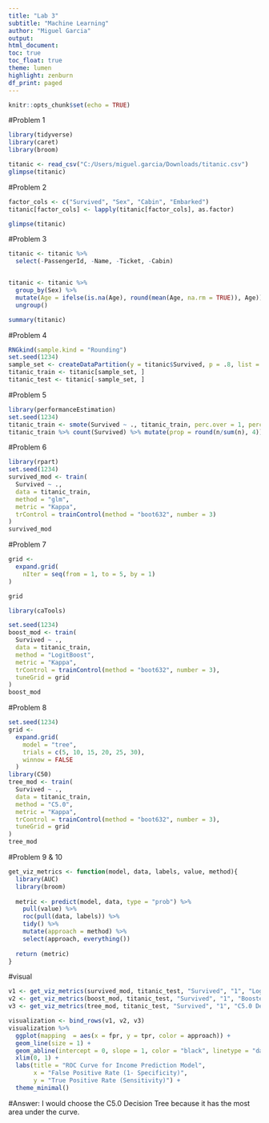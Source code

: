 ```yaml
---
title: "Lab 3"
subtitle: "Machine Learning"
author: "Miguel Garcia"
output:
html_document:
toc: true
toc_float: true
theme: lumen
highlight: zenburn
df_print: paged
---
```


```r
knitr::opts_chunk$set(echo = TRUE)
```
#Problem 1


```r
library(tidyverse)
library(caret)
library(broom)

titanic <- read_csv("C:/Users/miguel.garcia/Downloads/titanic.csv")
glimpse(titanic)
```
#Problem 2
```r
factor_cols <- c("Survived", "Sex", "Cabin", "Embarked")
titanic[factor_cols] <- lapply(titanic[factor_cols], as.factor)

glimpse(titanic)
```

#Problem 3
```r
titanic <- titanic %>%
  select(-PassengerId, -Name, -Ticket, -Cabin)


titanic <- titanic %>%
  group_by(Sex) %>%
  mutate(Age = ifelse(is.na(Age), round(mean(Age, na.rm = TRUE)), Age)) %>%
  ungroup()

summary(titanic)

```

#Problem 4
```r
RNGkind(sample.kind = "Rounding")
set.seed(1234)
sample_set <- createDataPartition(y = titanic$Survived, p = .8, list = FALSE)
titanic_train <- titanic[sample_set, ]
titanic_test <- titanic[-sample_set, ]
```

#Problem 5
```r
library(performanceEstimation)
set.seed(1234)
titanic_train <- smote(Survived ~ ., titanic_train, perc.over = 1, perc.under = 2)
titanic_train %>% count(Survived) %>% mutate(prop = round(n/sum(n), 4)) %>% arrange(desc(n))

```

#Problem 6
```r
library(rpart)
set.seed(1234)
survived_mod <- train(
  Survived ~ .,
  data = titanic_train,
  method = "glm",
  metric = "Kappa",
  trControl = trainControl(method = "boot632", number = 3)
)
survived_mod
```

#Problem 7
```r

grid <- 
  expand.grid(
    nIter = seq(from = 1, to = 5, by = 1)
)

grid
```

```r
library(caTools)

set.seed(1234)
boost_mod <- train(
  Survived ~ .,
  data = titanic_train,
  method = "LogitBoost",
  metric = "Kappa",
  trControl = trainControl(method = "boot632", number = 3),
  tuneGrid = grid
)
boost_mod
```

#Problem 8
```r
set.seed(1234)
grid <-
  expand.grid(
    model = "tree",
    trials = c(5, 10, 15, 20, 25, 30),
    winnow = FALSE
  )
library(C50)
tree_mod <- train(
  Survived ~ .,
  data = titanic_train,
  method = "C5.0",
  metric = "Kappa",
  trControl = trainControl(method = "boot632", number = 3),
  tuneGrid = grid
)
tree_mod
```
#Problem 9 & 10
```r
get_viz_metrics <- function(model, data, labels, value, method){
  library(AUC)
  library(broom)
  
  metric <- predict(model, data, type = "prob") %>%
    pull(value) %>%
    roc(pull(data, labels)) %>% 
    tidy() %>% 
    mutate(approach = method) %>% 
    select(approach, everything())
  
  return (metric)
}

```
#visual
```r
v1 <- get_viz_metrics(survived_mod, titanic_test, "Survived", "1", "Logistic Regression")
v2 <- get_viz_metrics(boost_mod, titanic_test, "Survived", "1", "Boosted Logistic Regression")
v3 <- get_viz_metrics(tree_mod, titanic_test, "Survived", "1", "C5.0 Decision Tree")

visualization <- bind_rows(v1, v2, v3)
visualization %>%
  ggplot(mapping  = aes(x = fpr, y = tpr, color = approach)) +
  geom_line(size = 1) +
  geom_abline(intercept = 0, slope = 1, color = "black", linetype = "dashed", size = 1) +
  xlim(0, 1) +
  labs(title = "ROC Curve for Income Prediction Model", 
       x = "False Positive Rate (1- Specificity)", 
       y = "True Positive Rate (Sensitivity)") +
  theme_minimal()
```

#Answer: I would choose the C5.0 Decision Tree because it has the most area under the curve.